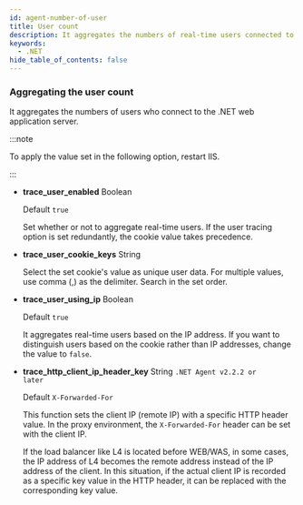 ```yaml
---
id: agent-number-of-user
title: User count
description: It aggregates the numbers of real-time users connected to WAS.
keywords:
  - .NET
hide_table_of_contents: false
---
```


### Aggregating the user count

It aggregates the numbers of users who connect to the .NET web application server.

:::note

To apply the value set in the following option, restart IIS.

:::

- **trace_user_enabled** <span class='type'>Boolean</span>

  Default `true`

  Set whether or not to aggregate real-time users. If the user tracing option is set redundantly, the cookie value takes precedence.

- **trace_user_cookie_keys** <span class='type'>String</span>

  Select the set cookie's value as unique user data. For multiple values, use comma (,) as the delimiter. Search in the set order.

- **trace_user_using_ip** <span class='type'>Boolean</span>

  Default `true`

  It aggregates real-time users based on the IP address. If you want to distinguish users based on the cookie rather than IP addresses, change the value to `false`.

- **trace_http_client_ip_header_key** <span class='type'>String</span> <code class="my">.NET Agent v2.2.2 or later</code> <ScrollToLink anchor='trace_http_client_ip_header_key' />

  Default `X-Forwarded-For`

  This function sets the client IP (remote IP) with a specific HTTP header value. In the proxy environment, the `X-Forwarded-For` header can be set with the client IP.

  If the load balancer like L4 is located before WEB/WAS, in some cases, the IP address of L4 becomes the remote address instead of the IP address of the client. In this situation, if the actual client IP is recorded as a specific key value in the HTTP header, it can be replaced with the corresponding key value.
